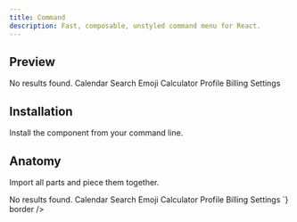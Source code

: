 ```yaml
---
title: Command
description: Fast, composable, unstyled command menu for React.
---
```

## Preview

<Preview>
   <Command>
    <Command.Input placeholder="Type a command or search..." />
    <Command.List>
      <Command.Empty>No results found.</Command.Empty>
      <Command.Group heading="Suggestions">
        <Command.Item>Calendar</Command.Item>
        <Command.Item>Search Emoji</Command.Item>
        <Command.Item>Calculator</Command.Item>
      </Command.Group>
      <Command.Separator />
      <Command.Group heading="Settings">
        <Command.Item>Profile</Command.Item>
        <Command.Item>Billing</Command.Item>
        <Command.Item>Settings</Command.Item>
      </Command.Group>
    </Command.List>
  </Command>
</Preview>

## Installation

Install the component from your command line.

<LiveProvider>
    <LiveEditor code={`npm install @raystack/apsara`} border/>
</LiveProvider>


## Anatomy
Import all parts and piece them together.

<LiveProvider>
    <LiveEditor code={`

<Command>
  <Command.Input placeholder="Type a command or search..." />
  <Command.List>
    <Command.Empty>No results found.</Command.Empty>
    <Command.Group heading="Suggestions">
      <Command.Item>Calendar</Command.Item>
      <Command.Item>Search Emoji</Command.Item>
      <Command.Item>Calculator</Command.Item>
    </Command.Group>
    <Command.Separator />
    <Command.Group heading="Settings">
      <CommandItem>Profile</CommandItem>
      <CommandItem>Billing</CommandItem>
      <CommandItem>Settings</CommandItem>
    </Command.Group>
  </Command.List>
</Command>
`} border />
</LiveProvider>
